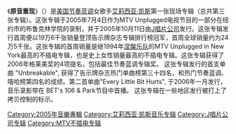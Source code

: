 {{Infobox Album
| Name        = 《原音重现》
| Type        = live
| Artist      = [[艾莉西亚·凯斯|艾莉西亚·凯斯]]
| Cover       = 艾莉西亚·凯斯专辑《原音重现》.jpg
| Released    = {{Start date|2005|10|7}}<br /><small>（见[[#发行历史|发行历史]]）</small>
| Recorded    = 2005年7月4日<br />[[布鲁克林音乐学院|布鲁克林音乐学院]]<br /><small>（[[布鲁克林区|布鲁克林区]]）</small>
| Genre       = [[当代节奏蓝调|节奏蓝调]]，[[灵魂乐|灵魂]]，[[爵士乐|爵士乐]]
| Length      = 72:22
| Label       = [[J唱片公司|J唱片公司]]
| Producer    = 艾莉西亚·凯斯，阿历克斯·柯列提，彼得·艾吉，杰夫·罗宾逊
| Reviews     = 
* [[Allmusic|全音乐]] {{Rating|3|5}} [http://www.allmusic.com/album/unplugged-r795026]
* [[英国广播公司音乐|英国广播公司音乐]] （好评）[http://www.bbc.co.uk/music/release/38w6/] 
* 《[[搅拌机_(杂志)|搅拌机]]》 {{Rating|4|5}} [https://web.archive.org/web/20071017125731/http://blender.com/guide/reviews.aspx?id=3620]
* 《[[娱乐周刊|娱乐周刊]]》 （B+）[http://www.ew.com/ew/article/0,,1114686,00.html]
* 《[[独立报|独立报]]》 {{Rating|3|5}} [https://web.archive.org/web/20051216070231/http://enjoyment.independent.co.uk/music/reviews/article317684.ece]
* [[果酱！|果酱！]] {{Rating|3.5|5}}  [https://web.archive.org/web/20110629083748/http://jam.canoe.ca/Music/Artists/K/Keys_Alicia/AlbumReviews/2005/10/20/1271155-sun.html]
* [[流行乐事态|流行乐事态]] {{Rating|5|10}} [http://www.popmatters.com/music/reviews/k/keysalicia-unplugged.shtml]
* ''[[滚石杂志|滚石杂志]]'' {{Rating|3|5}} [http://www.rollingstone.com/artists/aliciakeys/albums/album/7685534/review/7702741]
* [[斜向杂志|斜向杂志]] {{Rating|3|5}} [https://web.archive.org/web/20080516060358/http://www.slantmagazine.com/music/music_review.asp?ID=675]
* [[史泼尼克音乐|史泼尼克音乐]] {{Rating|4.5|5}} [http://www.sputnikmusic.com/album.php?albumid=6061]
| Last album  = 《[[琴韵心声|琴韵心声]]》<br />（2003）
| This album  = 《'''原音重现'''》<br />（2005）
| Next album  = 《[[平凡如我|平凡如我]]》<br />（2007）
| Misc        = {{Singles
  | Name           = 原音重现
  | Type           = live
  | Single 1       = [[Unbreakable_(艾莉西亚·凯斯歌曲)|Unbreakable]]
  | Single 1 date  = 2005年9月13日
  | Single 2       = [[Every_Little_Bit_Hurts|Every Little Bit Hurts]]
  | Single 2 date  = 2006年1月
  }}
}}
{{Infobox album
| Name        = 原音重现
| Type        = DVD
| Artist      = [[艾莉西亚·凯斯|艾莉西亚·凯斯]]
| Cover       = 
| Released    = {{Start date|2005|10|11}}<br /><small>（见[[#发行历史|发行历史]])</small>
| Recorded    = 
| Genre       = [[当代节奏蓝调|节奏蓝调]]，[[灵魂乐|灵魂]]，[[爵士乐|爵士乐]]
| Length      = 
| Label       = [[J唱片公司|J唱片公司]]
| Producer    = 
| Reviews     = 
| Last album = 《琴韵心声（DVD）》<br />（2004年）
| This album  = 《'''原音重现'''》<br />（2005年）
| Next album  = -
}}
《'''原音重现'''》（{{lang-en|''Unplugged''}}）是[[美国|美国]][[节奏蓝调|节奏蓝调]]女歌手[[艾莉西亚·凯斯|艾莉西亚·凯斯]]第一张现场专辑（总共第三张专辑）。这张专辑于2005年7月4日作为MTV Unplugged电视节目的一部分在纽约市的布鲁克林学院的录制，并于2005年10月11日由[[J唱片公司|J唱片公司]]发行。这张专辑发行首周便以19万6千张销量登顶告示牌杂志专辑排行榜冠军，首周全球销量约为24万5千张。这张专辑的首周销量是继1994年[[涅槃乐队|涅槃乐队]]的MTV Unplugged in New York最高的不插电专辑，也是史上女性销量最高的不插电专辑。这张专辑获得了2006年格莱美奖的4项提名，包括最佳节奏蓝调专辑奖。
这张专辑发行的首支单曲 "Unbreakable", 获得了告示牌杂志热门单曲榜第三十四名，和热门节奏蓝调、嘻哈榜第四名的成绩。第二首单曲"Every Little Bit Hurts", 于2006年一月发行，音乐录影带在 BET's 106 & Park节目中首播。
这张专辑在一些地区发行被打上了拷贝控制的标示。
{{艾莉西亚·凯斯}}
{{艾莉西亚·凯斯单曲}}

[[Category:2005年音樂專輯|Category:2005年音樂專輯]]
[[Category:艾莉西亚·凯斯音乐专辑|Category:艾莉西亚·凯斯音乐专辑]]
[[Category:J唱片公司专辑|Category:J唱片公司专辑]]
[[Category:MTV不插电专辑|Category:MTV不插电专辑]]